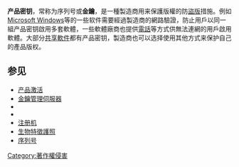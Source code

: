 {{NoteTA|G1=IT}}
{{multiple issues|
{{copyedit|time=2013-11-05T06:47:58+00:00}}
{{dead end|time=2013-11-05T06:47:58+00:00}}
{{expand|time=2013-11-05T06:47:58+00:00}}
{{expert|time=2013-11-05T06:47:58+00:00}}
{{unreferenced|time=2013-11-05T06:47:58+00:00}}
}}
'''产品密钥'''，常称为序列号或'''金鑰'''，是一種製造商用来保護版權的防[[盜版|盜版]]措施。例如[[Microsoft_Windows|Microsoft Windows]]等的一些软件需要經過製造商的網路驗證，防止用戶以同一組产品密钥啟用多套軟體，一些軟體廠商也提供[[電話|電話]]等方式供無法連網的用戶啟用軟體。大部分[[共享軟件|共享軟件]]都有产品密钥，製造商也可以选择使用其他方式来保护自己的產品版权。

==参见==
* [[产品激活|产品激活]]
* [[金鑰管理伺服器|金鑰管理伺服器]]
* {{link-en|许可证管理器|License manager}}
* {{link-en|软件许可证服务器|Software license server}}
* [[注册机|注册机]]
* [[生物特徵護照|生物特徵護照]]
* [[序列号|序列号]]

{{软件发行}}
{{電腦小作品}}

[[Category:著作權侵害|Category:著作權侵害]]